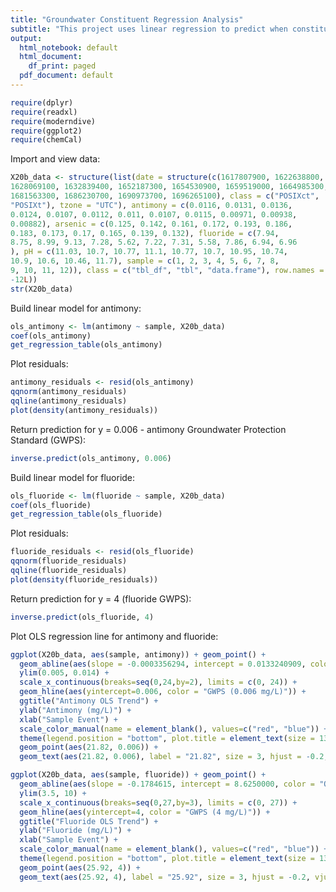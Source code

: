 ---
title: "Groundwater Constituent Regression Analysis"
subtitle: "This project uses linear regression to predict when constituents of concern will reach established groundwater protection standards at a given monitoring well."
output:
  html_notebook: default
  html_document:
    df_print: paged
  pdf_document: default
---

```{r message=FALSE, warning=FALSE}
require(dplyr)
require(readxl)
require(moderndive)
require(ggplot2)
require(chemCal)
```

Import and view data:
```{r}
X20b_data <- structure(list(date = structure(c(1617807900, 1622638800, 
1628069100, 1632839400, 1652187300, 1654530900, 1659519000, 1664985300, 
1681563300, 1686230700, 1690973700, 1696265100), class = c("POSIXct", 
"POSIXt"), tzone = "UTC"), antimony = c(0.0116, 0.0131, 0.0136, 
0.0124, 0.0107, 0.0112, 0.011, 0.0107, 0.0115, 0.00971, 0.00938, 
0.00882), arsenic = c(0.125, 0.142, 0.161, 0.172, 0.193, 0.186, 
0.183, 0.173, 0.17, 0.165, 0.139, 0.132), fluoride = c(7.94, 
8.75, 8.99, 9.13, 7.28, 5.62, 7.22, 7.31, 5.58, 7.86, 6.94, 6.96
), pH = c(11.03, 10.7, 10.77, 11.1, 10.77, 10.7, 10.95, 10.74, 
10.9, 10.6, 10.46, 11.7), sample = c(1, 2, 3, 4, 5, 6, 7, 8, 
9, 10, 11, 12)), class = c("tbl_df", "tbl", "data.frame"), row.names = c(NA, 
-12L))
str(X20b_data)
```

Build linear model for antimony: 
```{r}
ols_antimony <- lm(antimony ~ sample, X20b_data)
coef(ols_antimony)
get_regression_table(ols_antimony)
```
Plot residuals:
```{r}
antimony_residuals <- resid(ols_antimony)
qqnorm(antimony_residuals)
qqline(antimony_residuals)
plot(density(antimony_residuals))
```

Return prediction for y = 0.006 - antimony Groundwater Protection Standard (GWPS): 
```{r}
inverse.predict(ols_antimony, 0.006)
```

Build linear model for fluoride: 
```{r}
ols_fluoride <- lm(fluoride ~ sample, X20b_data)
coef(ols_fluoride)
get_regression_table(ols_fluoride)
```

Plot residuals: 
```{r}
fluoride_residuals <- resid(ols_fluoride)
qqnorm(fluoride_residuals)
qqline(fluoride_residuals)
plot(density(fluoride_residuals))
```

Return prediction for y = 4 (fluoride GWPS): 
```{r}
inverse.predict(ols_fluoride, 4)
```

Plot OLS regression line for antimony and fluoride: 
```{r}
ggplot(X20b_data, aes(sample, antimony)) + geom_point() +
  geom_abline(aes(slope = -0.0003356294, intercept = 0.0133240909, color = "OLS Regression Line")) +
  ylim(0.005, 0.014) +
  scale_x_continuous(breaks=seq(0,24,by=2), limits = c(0, 24)) +
  geom_hline(aes(yintercept=0.006, color = "GWPS (0.006 mg/L)")) +
  ggtitle("Antimony OLS Trend") + 
  ylab("Antimony (mg/L)") +
  xlab("Sample Event") +
  scale_color_manual(name = element_blank(), values=c("red", "blue")) +
  theme(legend.position = "bottom", plot.title = element_text(size = 13, hjust = 0.5)) +
  geom_point(aes(21.82, 0.006)) +
  geom_text(aes(21.82, 0.006), label = "21.82", size = 3, hjust = -0.2, vjust = -1)
```


```{r}
ggplot(X20b_data, aes(sample, fluoride)) + geom_point() +
  geom_abline(aes(slope = -0.1784615, intercept = 8.6250000, color = "OLS Regression Line")) +
  ylim(3.5, 10) +
  scale_x_continuous(breaks=seq(0,27,by=3), limits = c(0, 27)) +
  geom_hline(aes(yintercept=4, color = "GWPS (4 mg/L)")) +
  ggtitle("Fluoride OLS Trend") + 
  ylab("Fluoride (mg/L)") +
  xlab("Sample Event") +
  scale_color_manual(name = element_blank(), values=c("red", "blue")) +
  theme(legend.position = "bottom", plot.title = element_text(size = 13, hjust = 0.5)) +
  geom_point(aes(25.92, 4)) +
  geom_text(aes(25.92, 4), label = "25.92", size = 3, hjust = -0.2, vjust = -1)
```

